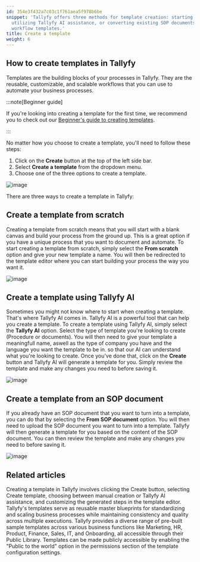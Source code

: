```yaml
---
id: 354e3f432a7c03c1f761aea5f978b6be
snippet: 'Tallyfy offers three methods for template creation: starting from scratch,
  utilizing Tallyfy AI assistance, or converting existing SOP documents into automated
  workflow templates.'
title: Create a template
weight: 6
---
```


## How to create templates in Tallyfy

Templates are the building blocks of your processes in Tallyfy. They are the reusable, customizable, and scalable workflows that you can use to automate your business processes.

:::note[Beginner guide]

If you're looking into creating a template for the first time, we recommend you to check out our [Beginner's guide to creating templates](/products/pro/tutorials/your-first-template/).

:::

No matter how you choose to create a template, you'll need to follow these steps:

1. Click on the **Create** button at the top of the left side bar.
2. Select **Create a template** from the dropdown menu.
3. Choose one of the three options to create a template.

![image](https://screenshots.tallyfy.com/tallyfy%2Fpro%2Fdesktop-light-click-create-fullscreen.png)

There are three ways to create a template in Tallyfy:

## Create a template from scratch

Creating a template from scratch means that you will start with a blank canvas and build your process from the ground up. This is a great option if you have a unique process that you want to document and automate. To start creating a template from scratch, simply select the **From scratch** option and give your new template a name. You will then be redirected to the template editor where you can start building your process the way you want it.

![image](https://screenshots.tallyfy.com/tallyfy%2Fpro%2Fdesktop-light-create-template-scratch.png)

## Create a template using Tallyfy AI

Sometimes you might not know where to start when creating a template. That's where Tallyfy AI comes in. Tallyfy AI is a powerful tool that can help you create a template. To create a template using Tallyfy AI, simply select the **Tallyfy AI** option. Select the type of template you're looking to create (Procedure or documents). You will then need to give your template a meaningfull name, aswell as the type of company you have and the language you want the template to be in. so that our AI can understand what you're looking to create. Once you've done that, click on the **Create** button and Tallyfy AI will generate a template for you. Simply review the template and make any changes you need to before saving it.

![image](https://screenshot.launchbrightly.com/tallyfy/pro/desktop-light-create-client-onboarding-template-from-tallyfyAI.png)

## Create a template from an SOP document

If you already have an SOP document that you want to turn into a template, you can do that by selecting the **From SOP document** option. You will then need to upload the SOP document you want to turn into a template. Tallyfy will then generate a template for you based on the content of the SOP document. You can then review the template and make any changes you need to before saving it.

![image](https://screenshots.tallyfy.com/tallyfy%2Fpro%2Fdesktop-light-create-from-sop.png)


## Related articles
<CardGrid>
<LinkTitleCard header="<b>Tutorials > Create your first template</b>" href="/products/pro/tutorials/your-first-template/" > Creating a template in Tallyfy involves clicking the Create button, selecting Create template, choosing between manual creation or Tallyfy AI assistance, and customizing the generated steps in the template editor. </LinkTitleCard>
<LinkTitleCard header="<b>Documenting > Templates</b>" href="/products/pro/documenting/templates/" > Tallyfy's templates serve as reusable master blueprints for standardizing and scaling business processes while maintaining consistency and quality across multiple executions. </LinkTitleCard>
<LinkTitleCard header="<b>Templates > Sample Templates</b>" href="/products/pro/documenting/templates/how-can-i-access-tallyfys-sample-templates/" > Tallyfy provides a diverse range of pre-built sample templates across various business functions like Marketing, HR, Product, Finance, Sales, IT, and Onboarding, all accessible through their Public Library. </LinkTitleCard>
<LinkTitleCard header="<b>Templates > Publish a template</b>" href="/products/pro/documenting/templates/how-to-make-my-tallyfy-template-public/" > Templates can be made publicly accessible by enabling the "Public to the world" option in the permissions section of the template configuration settings. </LinkTitleCard>
</CardGrid>